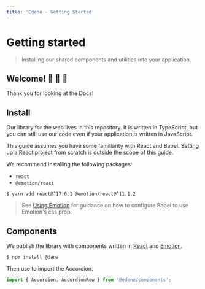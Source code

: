 ```yaml
---
title: 'Edene - Getting Started'
---
```


# Getting started

> Installing our shared components and utilities into your application.

## Welcome! 🤗 🎊 🤝

Thank you for looking at the Docs!

## Install

Our library for the web lives in this repository. It is written in TypeScript, but you can still use our code even if your application is written in JavaScript.

This guide assumes you have some familiarity with React and Babel. Setting up a React project from scratch is outside the scope of this guide.

We recommend installing the following packages:

-   `react`
-   `@emotion/react`

```shell
$ yarn add react@^17.0.1 @emotion/react@^11.1.2
```

> See [Using Emotion](https://guardian.github.io/source/?path=/docs/docs-04-using-emotion--page) for guidance on how to configure Babel to use Emotion's css prop.

## Components

We publish the library with components written in [React](https://reactjs.org/) and [Emotion](https://emotion.sh/).

```shell
$ npm install @dana
```

Then use to import the Accordion:

```typescript
import { Accordion, AccordionRow } from '@edene/components';
```
